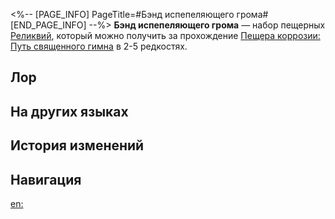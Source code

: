 <%-- [PAGE_INFO]
PageTitle=#Бэнд испепеляющего грома#
[END_PAGE_INFO] --%>
{{Набор Реликвий Инфобокс
|id           = 81094
|Изображение  = Предмет Бэнд испепеляющего грома.png
|Тип          = Пещерная реликвия
|2пБонус      = Повышает электрический урон на 10%.
|4пБонус      = Когда владелец использует навык, его сила атаки повышается на 20% на 1 ход.
|Голова       = Поляризованные очки бэнда
|Руки         = Браслет с гастролей бэнда
|Тело         = Косуха бэнда
|Ноги         = Берцы бэнда с заклёпками
|Редкость     = 2345
|Источник2.1  = [[Пещера коррозии: Путь священного гимна]]
|Источник3.1  = [[Пещера коррозии: Путь священного гимна]]
|Источник4.1  = [[Пещера коррозии: Путь священного гимна]]
|Источник5.1  = [[Пещера коррозии: Путь священного гимна]]
|Источник5.2  = [[Синтез реликвий]]
|Свойство1    = 
|Свойство2    = 
|Свойство3    = 
}}
'''Бэнд испепеляющего грома''' — набор пещерных [[Реликвии|Реликвий]], который можно получить за прохождение [[Пещера коррозии: Путь священного гимна]] в 2-5{{Иконка/Звёзды|1}} редкостях.

==Лор==
{{Реликвия Лор|Бэнд испепеляющего грома}}

==На других языках==
{{На других языках
|en   = Band of Sizzling Thunder
|zhs  = 激奏雷电的乐队
|zht  = 激奏雷電的樂團
|ja   = 雷鳴轟くバンド
|ko   = 뇌전을 울리는 밴드
|es   = Banda del trueno crepitante
|fr   = Tonnerre grésillant
|ru   = Бэнд испепеляющего грома
|th   = Band of Sizzling Thunder
|vi   = Ban Nhạc Sizzling Thunder
|de   = Band des knisternden Donners
|id   = Band of Sizzling Thunder
|pt   = Banda Trovão Crepitante
}}

==История изменений==
{{История изменений|3.5}}

==Навигация==
{{Наборы реликвий Навбокс}}

[[en:]]